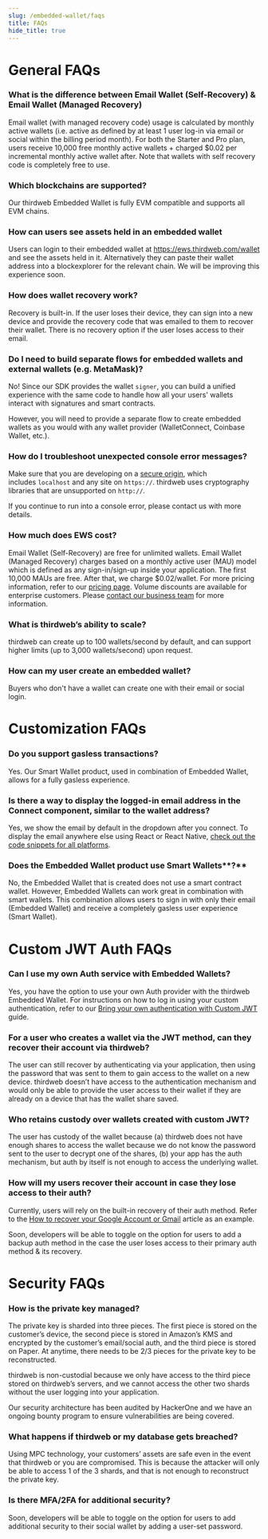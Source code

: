 ```yaml
---
slug: /embedded-wallet/faqs
title: FAQs
hide_title: true
---
```


# General FAQs

### What is the difference between Email Wallet (Self-Recovery) & Email Wallet (Managed Recovery)

Email wallet (with managed recovery code) usage is calculated by monthly active wallets (i.e. active as defined by at least 1 user log-in via email or social within the billing period month). For both the Starter and Pro plan, users receive 10,000 free monthly active wallets + charged $0.02 per incremental monthly active wallet after. Note that wallets with self recovery code is completely free to use.

### Which blockchains are supported?

Our thirdweb Embedded Wallet is fully EVM compatible and supports all EVM chains.

### How can users see assets held in an embedded wallet

Users can login to their embedded wallet at https://ews.thirdweb.com/wallet and see the assets held in it. Alternatively they can paste their wallet address into a blockexplorer for the relevant chain. We will be improving this experience soon.

### How does wallet recovery work?

Recovery is built-in. If the user loses their device, they can sign into a new device and provide the recovery code that was emailed to them to recover their wallet. There is no recovery option if the user loses access to their email.

### Do I need to build separate flows for embedded wallets and external wallets (e.g. MetaMask)?

No! Since our SDK provides the wallet `signer`, you can build a unified experience with the same code to handle how all your users' wallets interact with signatures and smart contracts.

However, you will need to provide a separate flow to create embedded wallets as you would with any wallet provider (WalletConnect, Coinbase Wallet, etc.).

### How do I troubleshoot unexpected console error messages?

Make sure that you are developing on a [secure origin](https://www.chromium.org/Home/chromium-security/prefer-secure-origins-for-powerful-new-features/), which includes `localhost` and any site on `https://`. thirdweb uses cryptography libraries that are unsupported on `http://`.

If you continue to run into a console error, please contact us with more details.

### How much does EWS cost?

Email Wallet (Self-Recovery) are free for unlimited wallets. Email Wallet (Managed Recovery) charges based on a monthly active user (MAU) model which is defined as any sign-in/sign-up inside your application. The first 10,000 MAUs are free. After that, we charge $0.02/wallet. For more pricing information, refer to our [pricing page](https://thirdweb.com/pricing). Volume discounts are available for enterprise customers. Please [contact our business team](https://thirdweb.com/contact-us) for more information.

### What is thirdweb’s ability to scale?

thirdweb can create up to 100 wallets/second by default, and can support higher limits (up to 3,000 wallets/second) upon request.

### How can my user create an embedded wallet?

Buyers who don't have a wallet can create one with their email or social login.

# Customization FAQs

### Do you support gasless transactions?

Yes. Our Smart Wallet product, used in combination of Embedded Wallet, allows for a fully gasless experience.

### Is there a way to display the logged-in email address in the Connect component, similar to the wallet address?

Yes, we show the email by default in the dropdown after you connect. To display the email anywhere else using React or React Native, [check out the code snippets for all platforms](/embedded-wallet/use#get-the-user-email).

### Does the Embedded Wallet product use Smart Wallets**?**

No, the Embedded Wallet that is created does not use a smart contract wallet. However, Embedded Wallets can work great in combination with smart wallets. This combination allows users to sign in with only their email (Embedded Wallet) and receive a completely gasless user experience (Smart Wallet).

# Custom JWT Auth FAQs

### Can I use my own Auth service with Embedded Wallets?

Yes, you have the option to use your own Auth provider with the thirdweb Embedded Wallet. For instructions on how to log in using your custom authentication, refer to our [Bring your own authentication with Custom JWT](https://docs.withpaper.com/reference/authenticate-a-user#bring-your-own-authentication-with-custom-jwt-advanced) guide.

### For a user who creates a wallet via the JWT method, can they recover their account via thirdweb?

The user can still recover by authenticating via your application, then using the password that was sent to them to gain access to the wallet on a new device. thirdweb doesn’t have access to the authentication mechanism and would only be able to provide the user access to their wallet if they are already on a device that has the wallet share saved.

### Who retains custody over wallets created with custom JWT?

The user has custody of the wallet because (a) thirdweb does not have enough shares to access the wallet because we do not know the password sent to the user to decrypt one of the shares, (b) your app has the auth mechanism, but auth by itself is not enough to access the underlying wallet.

### How will my users recover their account in case they lose access to their auth?

Currently, users will rely on the built-in recovery of their auth method. Refer to the [How to recover your Google Account or Gmail](https://support.google.com/accounts/answer/7682439?hl=en) article as an example.

Soon, developers will be able to toggle on the option for users to add a backup auth method in the case the user loses access to their primary auth method & its recovery.

# Security FAQs

### How is the private key managed?

The private key is sharded into three pieces. The first piece is stored on the customer’s device, the second piece is stored in Amazon’s KMS and encrypted by the customer’s email/social auth, and the third piece is stored on Paper. At anytime, there needs to be 2/3 pieces for the private key to be reconstructed.

thirdweb is non-custodial because we only have access to the third piece stored on thirdweb’s servers, and we cannot access the other two shards without the user logging into your application.

Our security architecture has been audited by HackerOne and we have an ongoing bounty program to ensure vulnerabilities are being covered.

### What happens if thirdweb or my database gets breached?

Using MPC technology, your customers’ assets are safe even in the event that thirdweb or you are compromised. This is because the attacker will only be able to access 1 of the 3 shards, and that is not enough to reconstruct the private key.

### Is there MFA/2FA for additional security?

Soon, developers will be able to toggle on the option for users to add additional security to their social wallet by adding a user-set password.
